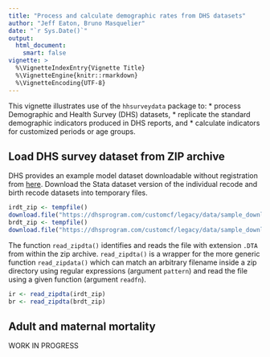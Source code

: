 ```yaml
---
title: "Process and calculate demographic rates from DHS datasets"
author: "Jeff Eaton, Bruno Masquelier"
date: "`r Sys.Date()`"
output:
  html_document: 
    smart: false
vignette: >
  %\VignetteIndexEntry{Vignette Title}
  %\VignetteEngine{knitr::rmarkdown}
  %\VignetteEncoding{UTF-8}
---
```


This vignette illustrates use of the `hhsurveydata` package to:
* process Demographic and Health Survey (DHS) datasets,
* replicate the standard demographic indicators produced in DHS reports, and
* calculate indicators for customized periods or age groups.

## Load DHS survey dataset from ZIP archive

DHS provides an example model dataset downloadable without registration from [here](https://dhsprogram.com/data/download-model-datasets.cfm). Download the Stata dataset version of the individual recode and birth recode datasets into temporary files.

```r
irdt_zip <- tempfile()
download.file("https://dhsprogram.com/customcf/legacy/data/sample_download_dataset.cfm?Filename=ZZIR62DT.ZIP&Tp=1&Ctry_Code=zz&survey_id=0&doctype=dhs", irdt_zip)
brdt_zip <- tempfile()
download.file("https://dhsprogram.com/customcf/legacy/data/sample_download_dataset.cfm?Filename=ZZBR62DT.ZIP&Tp=1&Ctry_Code=zz&survey_id=0&doctype=dhs", brdt_zip)
```

The function `read_zipdta()` identifies and reads the file with extension `.DTA` from within the zip archive. `read_zipdta()` is a wrapper for the more generic function `read_zipdata()` which can match an arbitrary filename inside a zip directory using regular expressions (argument `pattern`) and read the file using a given function (argument `readfn`).

```r
ir <- read_zipdta(irdt_zip)
br <- read_zipdta(brdt_zip)
```

## Adult and maternal mortality

WORK IN PROGRESS